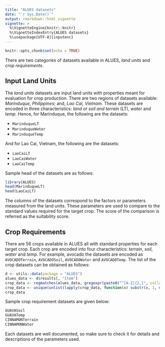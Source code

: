 ```yaml
---
title: "ALUES datasets"
date: "`r Sys.Date()`"
output: rmarkdown::html_vignette
vignette: >
  %\VignetteEngine{knitr::knitr}
  %\VignetteIndexEntry{ALUES datasets}
  %\usepackage[UTF-8]{inputenc}
---
```


```r
knitr::opts_chunk$set(echo = TRUE)
```

There are two categories of datasets available in ALUES, *land units* and *crop requirements*. 

## Input Land Units
The *land units* datasets are input land units with properties meant for evaluation for crop production. There are two regions of datasets available: *Marinduque, Philippines*; and, *Lao Cai, Vietnam*. These datasets are encoded in three characteristics: *land or soil and terrain* (LT),  *water* and *temp*. Hence, for Marinduque, the following are the datasets:

- `MarinduqueLT`
- `MarinduqueWater`
- `MarinduqueTemp`

And for Lao Cai, Vietnam, the following are the datasets:

- `LaoCaiLT`
- `LaoCaiWater`
- `LaoCaiTemp`

Sample head of the datasets are as follows:
```r
library(ALUES)
head(MarinduqueLT)
head(LaoCaiLT)
```
The columns of the datasets correspond to the factors or parameters measured from the land units. These parameters are used to compare to the standard values required for the target crop. The score of the comparison is referred as the suitability score.

## Crop Requirements
There are 56 crops available in ALUES all with standard properties for each target crop. Each crop are encoded into four characteristics: *terrain*, *soil*, *water* and *temp*. For example, avocado the datasets are encoded as
`AVOCADOTerrain`, `AVOCADOSoil`, `AVOCADOWater` and `AVOCADOTemp`. The list of the crop datasets can be obtained as follows:
```r
d <- utils::data(package = "ALUES")
alues_data <- d$results[, "Item"]
crop_data <- regmatches(alues_data, gregexpr(paste0("^[A-Z]{2,}", collapse = "|"), alues_data))
crop_data <- unique(unlist(lapply(crop_data, function(x) substr(x, 1, nchar(x)-1))))
crop_data
```
Sample crop requirement datasets are given below:
```r
GUAVASoil
GUAVATemp
CINNAMONTerrain
CINNAMONWater
```
Each datasets are well documented, so make sure to check it for details and descriptions of the parameters used.
